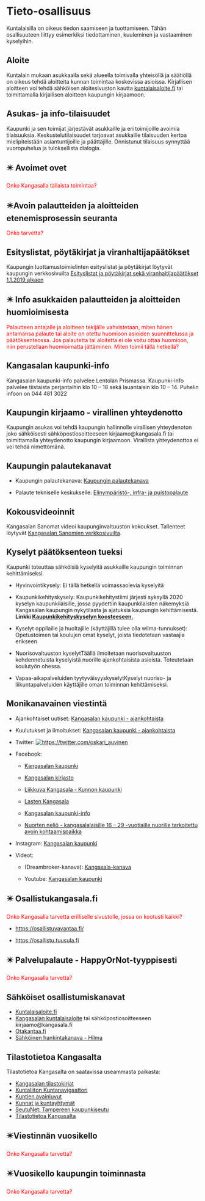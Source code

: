 # Tieto-osallisuus

Kuntalaisilla on oikeus tiedon saamiseen ja tuottamiseen. Tähän osallisuuteen liittyy esimerkiksi tiedottaminen, kuuleminen ja vastaaminen kyselyihin.

## Aloite

Kuntalain mukaan asukkaalla sekä alueella toimivalla yhteisöllä ja säätiöllä on oikeus tehdä aloitteita kunnan toimintaa koskevissa asioissa. Kirjallisen aloitteen voi tehdä sähköisen aloitesivuston kautta [kuntalaisaloite.fi](https://www.kuntalaisaloite.fi/fi) tai toimittamalla kirjallisen aloitteen kaupungin kirjaamoon.

## Asukas- ja info-tilaisuudet

Kaupunki ja sen toimijat järjestävät asukkaille ja eri toimijoille avoimia tilaisuuksia. Keskustelutilaisuudet tarjoavat asukkaille tilaisuuden kertoa mielipiteistään asiantuntijoille ja päättäjille. Onnistunut tilaisuus synnyttää vuoropuhelua ja tuloksellista dialogia.

## ✴️ Avoimet ovet

[Onko Kangasalla tällaista toimintaa?]{style="color:red"}

## ✴️Avoin palautteiden ja aloitteiden etenemisprosessin seuranta

[Onko tarvetta?]{style="color:red"}

## Esityslistat, pöytäkirjat ja viranhaltijapäätökset

Kaupungin luottamustoimielinten esityslistat ja pöytäkirjat löytyvät kaupungin verkkosivuilta [Esityslistat ja pöytäkirjat sekä viranhaltijapäätökset 1.1.2019 alkaen](http://kangasala.tweb.fi/ktwebbin/dbisa.dll/ktwebscr/epj_tek_tweb.htm)

## ✴️ Info asukkaiden palautteiden ja aloitteiden huomioimisesta

[Palautteen antajalle ja aloitteen tekijälle vahvistetaan, miten hänen antamansa palaute tai aloite on otettu huomioon asioiden suunnittelussa ja päätöksenteossa. Jos palautetta tai aloitetta ei ole voitu ottaa huomioon, niin perustellaan huomioimatta jättäminen. Miten toimii tällä hetkellä?]{style="color:red"}

## Kangasalan kaupunki-info

Kangasalan kaupunki-info palvelee Lentolan Prismassa. Kaupunki-info palvelee tiistaista perjantaihin klo 10 -- 18 sekä lauantaisin klo 10 -- 14. Puhelin infoon on 044 481 3022

## Kaupungin kirjaamo - virallinen yhteydenotto

Kaupungin asukas voi tehdä kaupungin hallinnolle virallisen yhteydenoton joko sähköisesti sähköpostiosoitteeseen kirjaamo\@kangasala.fi tai toimittamalla yhteydenotto kaupungin kirjaamoon. Virallista yhteydenottoa ei voi tehdä nimettömänä.

## Kaupungin palautekanavat

-   Kaupungin palautekanava: [Kaupungin palautekanava](https://q.surveypal.com/PALAUTTEET/0)

-   Palaute tekniselle keskukselle: [Elinympäristö-, infra- ja puistopalaute](https://louhi-kangasala.sitowise.com/palaute)

## Kokousvideoinnit

Kangasalan Sanomat videoi kaupunginvaltuuston kokoukset. Tallenteet löytyvät [Kangasalan Sanomien verkkosivuilta](https://kangasalansanomat.fi/videot/valtuusto).

## Kyselyt päätöksenteon tueksi

Kaupunki toteuttaa sähköisiä kyselyitä asukkaille kaupungin toiminnan kehittämiseksi.

-   Hyvinvointikysely: Ei tällä hetkellä voimassaolevia kyselyitä

-   Kaupunkikehityskysely: Kaupunkikehitystiimi järjesti syksyllä 2020 kyselyn kaupunkilaisille, jossa pyydettiin kaupunkilaisten näkemyksiä Kangasalan kaupungin nykytilasta ja ajatuksia kaupungin kehittämisestä. **Linkki [Kaupunkikehityskyselyn koosteeseen.](https://www.kangasala.fi/wp-content/uploads/2020/12/Kaupunkikehityskysely-osallistu-ja-vaikuta.pdf)**

-   Kyselyt oppilaille ja huoltajille (käyttäjillä tulee olla wilma-tunnukset): Opetustoimen tai koulujen omat kyselyt, joista tiedotetaan vastaajia erikseen

-   Nuorisovaltuuston kyselytTäällä ilmoitetaan nuorisovaltuuston kohdennetuista kyselyistä nuorille ajankohtaisista asioista. Toteutetaan koulutyön ohessa.

-   Vapaa-aikapalveluiden tyytyväisyyskyselytKyselyt nuoriso- ja liikuntapalveluiden käyttäjille oman toiminnan kehittämiseksi.

## Monikanavainen viestintä

-   Ajankohtaiset uutiset: [Kangasalan kaupunki - ajankohtaista](https://www.kangasala.fi/#news)

-   Kuulutukset ja ilmoitukset: [Kangasalan kaupunki - ajankohtaista](https://www.kangasala.fi/#news)

-   Twitter: [![https://twitter.com/oskari_auvinen](https://img.shields.io/twitter/url/https/twitter.com/bukotsunikki.svg?style=social&label=Seuraa%20oskari_auvinen)](https://twitter.com/oskari_auvinen)

-   Facebook:

    -   [Kangasalan kaupunki](https://www.facebook.com/kangasalankaupunki)

    -   [Kangasalan kirjasto](https://www.facebook.com/kangasalankirjasto)

    -   [Liikkuva Kangasala - Kunnon kaupunki](https://www.facebook.com/people/Liikkuva-Kangasala-Kunnon-kaupunki/100051088791620/)

    -   [Lasten Kangasala](https://www.facebook.com/lastenkangasala/)

    -   [Kangasalan kaupunki-info](https://www.facebook.com/people/Kangasalan-kaupunki-info/100070137012661/)

    -   [Nuorten neliö - kangasalalaisille 16 -- 29 -vuotiaille nuorille tarkoitettu avoin kohtaamispaikka](https://www.facebook.com/nuortennelio/)

-   Instagram: [Kangasalan kaupunki](https://www.instagram.com/kangasalankaupunki/)

-   Videot:

    -   (Dreambroker-kanava): [Kangasala-kanava](https://dreambroker.com/channel/89q2oh3a/#/menu)

    -   Youtube: [Kangasalan kaupunki](https://www.youtube.com/@kangasalankaupunki9294)

## ✴️ Osallistukangasala.fi

[Onko Kangasalla tarvetta erilliselle sivustolle, jossa on kootusti kaikki?]{style="color:red"}

-   <https://osallistuvavantaa.fi/>

-   <https://osallistu.tuusula.fi>

## ✴️ Palvelupalaute - HappyOrNot-tyyppisesti

[Onko Kangasalla tarvetta?]{style="color:red"}

## Sähköiset osallistumiskanavat

-   [Kuntalaisaloite.fi](http://kuntalaisaloite.fi/)
-   [Kangasalan kuntalaisaloite](https://q.surveypal.com/Kuntalaisaloite---kopio/0) tai sähköpostiosoitteeseen kirjaamo\@kangasala.fi
-   [Otakantaa.fi](https://www.otakantaa.fi/fi/)
-   [Sähköinen hankintakanava - Hilma](https://www.hankintailmoitukset.fi/fi/search?q=Kangasala)

## Tilastotietoa Kangasalta

Tilastotietoa Kangasalta on saatavissa useammasta paikasta:

-   [Kangasalan tilastokirjat](https://www.kangasala.fi/kaupunki-ja-paatoksenteko/hallinto-ja-talous/strategiat-talous-ja-tilastot/tilastot-ja-tutkimus/tilastokirjat/)
-   [Kuntaliiton Kuntanavigaattori](https://www.kuntaliitto.fi/tietotuotteet-ja-palvelut/analyysit-ja-tietoaineistot/kuntanavigaattori)
-   [Kuntien avainluvut](https://www.stat.fi/tup/alue/kuntienavainluvut.html)
-   [Kunnat ja kuntayhtymät](https://www.kuntaliitto.fi/kunnat-ja-kuntayhtymat)
-   [SeutuNet: Tampereen kaupunkiseutu](https://tilastokeskus.fi/tup/seutunet/tampere_index.html)
-   [Tilastotietoa Kangasalta](https://kangasalakehitys.github.io/tilastot/yleistieto/)

## ✴️Viestinnän vuosikello

[Onko Kangasalla tarvetta?]{style="color:red"}

## ✴️Vuosikello kaupungin toiminnasta

[Onko Kangasalla tarvetta?]{style="color:red"}
